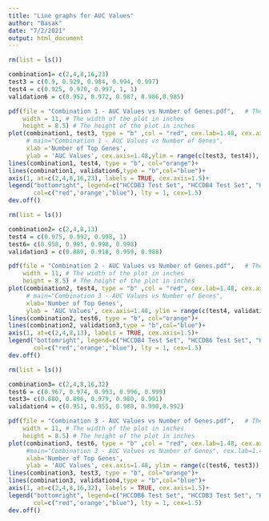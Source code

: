 ```yaml
---
title: "Line graphs for AUC Values"
author: "Basak"
date: "7/2/2021"
output: html_document
---
```

```r
rm(list = ls())
```
```r
combination1= c(2,4,8,16,23)
test3 = c(0.9, 0.929, 0.984, 0.994, 0.997)
test4 = c(0.925, 0.970, 0.997, 1, 1)
validation6 = c(0.952, 0.972, 0.987, 0.986,0.985)

```

```r
pdf(file = "Combination 1 - AUC Values vs Number of Genes.pdf",   # The directory you want to save the file in
    width = 11, # The width of the plot in inches
    height = 8.5) # The height of the plot in inches
plot(combination1, test3, type = "b" ,col = "red", cex.lab=1.48, cex.axis=1.5,
     # main="Combination 1 - AUC Values vs Number of Genes", 
     xlab ='Number of Top Genes',
     ylab = 'AUC Values', cex.axis=1.48,ylim = range(c(test3, test4)), xaxt="n") +
lines(combination1, test4, type = "b", col="orange")+
lines(combination1, validation6,type = "b",col="blue")+
axis(1, at=c(2,4,8,16,23), labels = TRUE, cex.axis=1.5)+
legend("bottomright", legend=c("HCCDB3 Test Set", "HCCDB4 Test Set", "HCCDB6 Validation Data"),
       col=c("red",'orange',"blue"), lty = 1, cex=1.5)
dev.off()

```
```r
rm(list = ls())

```


```r
combination2= c(2,4,8,13)
test4 = c(0.975, 0.992, 0.998, 1)
test6= c(0.958, 0.995, 0.998, 0.998)
validation3 = c(0.889, 0.918, 0.959, 0.988)

```

```r
pdf(file = "Combination 2 - AUC Values vs Number of Genes.pdf",   # The directory you want to save the file in
    width = 11, # The width of the plot in inches
    height = 8.5) # The height of the plot in inches
plot(combination2, test4, type = "b" ,col = "red", cex.lab=1.48, cex.axis=1.5,
     # main="Combination 3 - AUC Values vs Number of Genes", 
     xlab='Number of Top Genes', 
     ylab = 'AUC Values', cex.axis=1.48, ylim = range(c(test4, validation3)), xaxt="n") +
lines(combination2, test6, type = "b", col="orange")+
lines(combination2, validation3,type = "b",col="blue")+
axis(1, at=c(2,4,8,13), labels = TRUE, cex.axis=1.5)+
legend("bottomright", legend=c("HCCDB4 Test Set", "HCCDB6 Test Set", "HCCDB3 Validation Data"),
       col=c("red",'orange',"blue"), lty = 1, cex=1.5)
dev.off()

```



```r
rm(list = ls())

```


```r
combination3= c(2,4,8,16,32)
test6 = c(0.967, 0.974, 0.993, 0.996, 0.999)
test3= c(0.880, 0.896, 0.979, 0.980, 0.991)
validation4 = c(0.951, 0.955, 0.988, 0.990,0.992)

```

```r
pdf(file = "Combination 3 - AUC Values vs Number of Genes.pdf",   # The directory you want to save the file in
    width = 11, # The width of the plot in inches
    height = 8.5) # The height of the plot in inches
plot(combination3, test6, type = "b" ,col = "red", cex.lab=1.48, cex.axis=1.5,
     #main="Combination 3 - AUC Values vs Number of Genes", cex.lab=1.4, cex.axis=1.4,
     xlab='Number of Top Genes', 
     ylab = 'AUC Values', cex.axis=1.48, ylim = range(c(test6, test3)), xaxt="n") +
lines(combination3, test3, type = "b", col="orange")+
lines(combination3, validation4,type = "b",col="blue")+
axis(1, at=c(2,4,8,16,32), labels = TRUE, cex.axis=1.5)+
legend("bottomright", legend=c("HCCDB6 Test Set", "HCCDB3 Test Set", "HCCDB4 Validation Data"),
       col=c("red",'orange',"blue"), lty = 1, cex=1.5)
dev.off()

```



